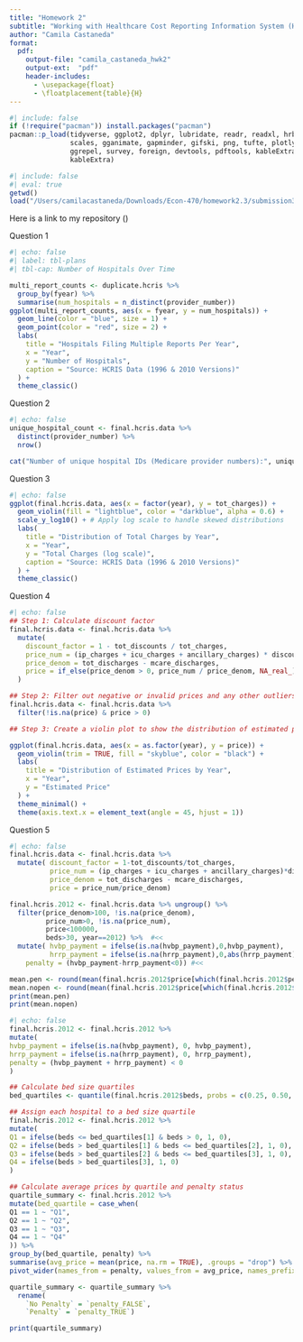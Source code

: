 ```yaml
---
title: "Homework 2"
subtitle: "Working with Healthcare Cost Reporting Information System (HCRIS)"
author: "Camila Castaneda"
format:
  pdf:
    output-file: "camila_castaneda_hwk2"
    output-ext:  "pdf"
    header-includes:
      - \usepackage{float}
      - \floatplacement{table}{H}
---
```

```r
#| include: false
if (!require("pacman")) install.packages("pacman")
pacman::p_load(tidyverse, ggplot2, dplyr, lubridate, readr, readxl, hrbrthemes, fixest,
               scales, gganimate, gapminder, gifski, png, tufte, plotly, OECD,
               ggrepel, survey, foreign, devtools, pdftools, kableExtra, modelsummary,
               kableExtra)
```
```r
#| include: false
#| eval: true
getwd()
load("/Users/camilacastaneda/Downloads/Econ-470/homework2.3/submission3/results/hw2workspace.Rdata")
```
Here is a link to my repository ()

Question 1
```r
#| echo: false
#| label: tbl-plans
#| tbl-cap: Number of Hospitals Over Time

multi_report_counts <- duplicate.hcris %>%
  group_by(fyear) %>%
  summarise(num_hospitals = n_distinct(provider_number))
ggplot(multi_report_counts, aes(x = fyear, y = num_hospitals)) +
  geom_line(color = "blue", size = 1) +
  geom_point(color = "red", size = 2) +
  labs(
    title = "Hospitals Filing Multiple Reports Per Year",
    x = "Year",
    y = "Number of Hospitals",
    caption = "Source: HCRIS Data (1996 & 2010 Versions)"
  ) +
  theme_classic()
```
Question 2
```r
#| echo: false
unique_hospital_count <- final.hcris.data %>%
  distinct(provider_number) %>%
  nrow()

cat("Number of unique hospital IDs (Medicare provider numbers):", unique_hospital_count, "\n")
```
Question 3
```r
#| echo: false
ggplot(final.hcris.data, aes(x = factor(year), y = tot_charges)) +
  geom_violin(fill = "lightblue", color = "darkblue", alpha = 0.6) +
  scale_y_log10() + # Apply log scale to handle skewed distributions
  labs(
    title = "Distribution of Total Charges by Year",
    x = "Year",
    y = "Total Charges (log scale)",
    caption = "Source: HCRIS Data (1996 & 2010 Versions)"
  ) +
  theme_classic()
```
Question 4
```r
#| echo: false
## Step 1: Calculate discount factor
final.hcris.data <- final.hcris.data %>%
  mutate(
    discount_factor = 1 - tot_discounts / tot_charges,
    price_num = (ip_charges + icu_charges + ancillary_charges) * discount_factor - tot_mcare_payment,
    price_denom = tot_discharges - mcare_discharges,
    price = if_else(price_denom > 0, price_num / price_denom, NA_real_) # Avoid division by zero or negative denominator
  )

## Step 2: Filter out negative or invalid prices and any other outliers (e.g., top 1% of prices)
final.hcris.data <- final.hcris.data %>%
  filter(!is.na(price) & price > 0)

## Step 3: Create a violin plot to show the distribution of estimated prices by year

ggplot(final.hcris.data, aes(x = as.factor(year), y = price)) +
  geom_violin(trim = TRUE, fill = "skyblue", color = "black") +
  labs(
    title = "Distribution of Estimated Prices by Year",
    x = "Year",
    y = "Estimated Price"
  ) +
  theme_minimal() +
  theme(axis.text.x = element_text(angle = 45, hjust = 1))
```

Question 5
```r
#| echo: false
final.hcris.data <- final.hcris.data %>%
  mutate( discount_factor = 1-tot_discounts/tot_charges,
          price_num = (ip_charges + icu_charges + ancillary_charges)*discount_factor - tot_mcare_payment,
          price_denom = tot_discharges - mcare_discharges,
          price = price_num/price_denom)

final.hcris.2012 <- final.hcris.data %>% ungroup() %>%
  filter(price_denom>100, !is.na(price_denom), 
         price_num>0, !is.na(price_num),
         price<100000, 
         beds>30, year==2012) %>%  #<<
  mutate( hvbp_payment = ifelse(is.na(hvbp_payment),0,hvbp_payment),
          hrrp_payment = ifelse(is.na(hrrp_payment),0,abs(hrrp_payment)), #<<
    penalty = (hvbp_payment-hrrp_payment<0)) #<<

mean.pen <- round(mean(final.hcris.2012$price[which(final.hcris.2012$penalty==1)]),2)
mean.nopen <- round(mean(final.hcris.2012$price[which(final.hcris.2012$penalty==0)]),2)
print(mean.pen)
print(mean.nopen)
```
```r
#| echo: false
final.hcris.2012 <- final.hcris.2012 %>%
mutate(
hvbp_payment = ifelse(is.na(hvbp_payment), 0, hvbp_payment),
hrrp_payment = ifelse(is.na(hrrp_payment), 0, hrrp_payment),
penalty = (hvbp_payment + hrrp_payment) < 0
)

## Calculate bed size quartiles
bed_quartiles <- quantile(final.hcris.2012$beds, probs = c(0.25, 0.50, 0.75), na.rm = TRUE)

## Assign each hospital to a bed size quartile
final.hcris.2012 <- final.hcris.2012 %>%
mutate(
Q1 = ifelse(beds <= bed_quartiles[1] & beds > 0, 1, 0),
Q2 = ifelse(beds > bed_quartiles[1] & beds <= bed_quartiles[2], 1, 0),
Q3 = ifelse(beds > bed_quartiles[2] & beds <= bed_quartiles[3], 1, 0),
Q4 = ifelse(beds > bed_quartiles[3], 1, 0)
)

## Calculate average prices by quartile and penalty status
quartile_summary <- final.hcris.2012 %>%
mutate(bed_quartile = case_when(
Q1 == 1 ~ "Q1",
Q2 == 1 ~ "Q2",
Q3 == 1 ~ "Q3",
Q4 == 1 ~ "Q4"
)) %>%
group_by(bed_quartile, penalty) %>%
summarise(avg_price = mean(price, na.rm = TRUE), .groups = "drop") %>%
pivot_wider(names_from = penalty, values_from = avg_price, names_prefix = "penalty_")

quartile_summary <- quartile_summary %>%
  rename(
    `No Penalty` = `penalty_FALSE`,
    `Penalty` = `penalty_TRUE`)

print(quartile_summary)

```